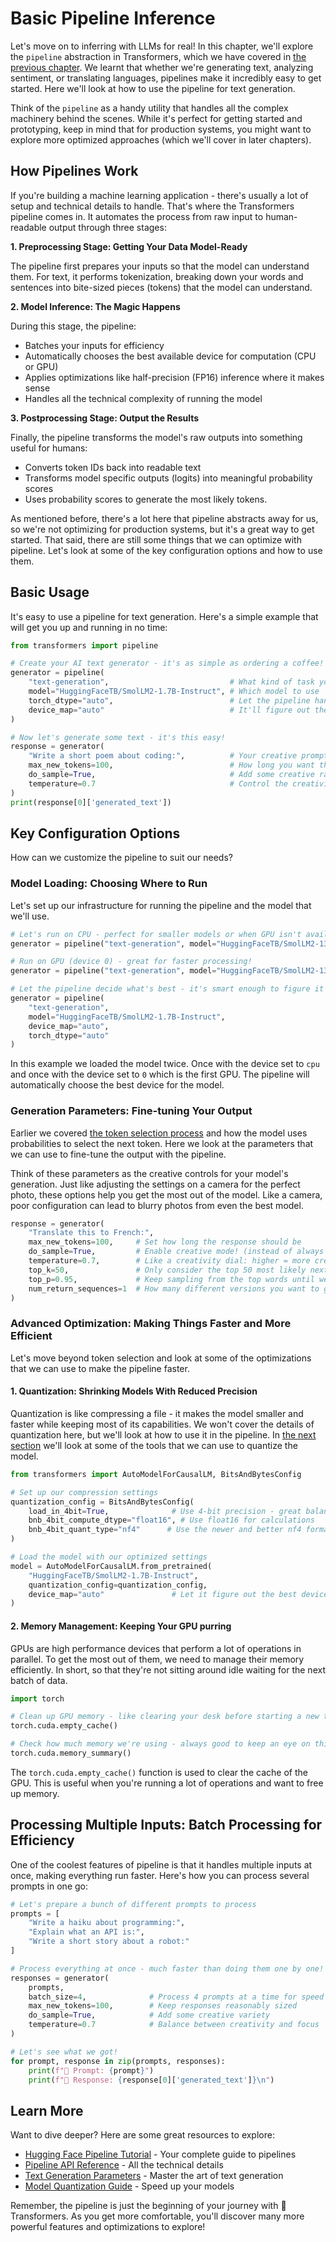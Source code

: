 # Basic Pipeline Inference

Let's move on to inferring with LLMs for real! In this chapter, we'll explore the `pipeline` abstraction in Transformers, which we have covered in [the previous chapter](chapters/en/chapter2/3.mdx). We learnt that whether we're generating text, analyzing sentiment, or translating languages, pipelines make it incredibly easy to get started. Here we'll look at how to use the pipeline for text generation.

<Tip>

Think of the `pipeline` as a handy utility that handles all the complex machinery behind the scenes. While it's perfect for getting started and prototyping, keep in mind that for production systems, you might want to explore more optimized approaches (which we'll cover in later chapters).

</Tip>

## How Pipelines Work

If you're building a machine learning application - there's usually a lot of setup and technical details to handle. That's where the Transformers pipeline comes in. It automates the process from raw input to human-readable output through three stages:

**1. Preprocessing Stage: Getting Your Data Model-Ready**

The pipeline first prepares your inputs so that the model can understand them. For text, it performs tokenization, breaking down your words and sentences into bite-sized pieces (tokens) that the model can understand. 

**2. Model Inference: The Magic Happens**

During this stage, the pipeline:
- Batches your inputs for efficiency
- Automatically chooses the best available device for computation (CPU or GPU)
- Applies optimizations like half-precision (FP16) inference where it makes sense
- Handles all the technical complexity of running the model

**3. Postprocessing Stage: Output the Results**

Finally, the pipeline transforms the model's raw outputs into something useful for humans:
- Converts token IDs back into readable text
- Transforms model specific outputs (logits) into meaningful probability scores
- Uses probability scores to generate the most likely tokens.

As mentioned before, there's a lot here that pipeline abstracts away for us, so we're not optimizing for production systems, but it's a great way to get started. That said, there are still some things that we can optimize with pipeline. Let's look at some of the key configuration options and how to use them.

## Basic Usage

It's easy to use a pipeline for text generation. Here's a simple example that will get you up and running in no time:

```python
from transformers import pipeline

# Create your AI text generator - it's as simple as ordering a coffee! ☕
generator = pipeline(
    "text-generation",                           # What kind of task you want to do
    model="HuggingFaceTB/SmolLM2-1.7B-Instruct", # Which model to use
    torch_dtype="auto",                          # Let the pipeline handle technical details
    device_map="auto"                            # It'll figure out the best device to use
)

# Now let's generate some text - it's this easy!
response = generator(
    "Write a short poem about coding:",          # Your creative prompt
    max_new_tokens=100,                          # How long you want the response to be
    do_sample=True,                              # Add some creative randomness
    temperature=0.7                              # Control the creativity level
)
print(response[0]['generated_text'])
```

## Key Configuration Options

How can we customize the pipeline to suit our needs? 

### Model Loading: Choosing Where to Run

Let's set up our infrastructure for running the pipeline and the model that we'll use.

```python
# Let's run on CPU - perfect for smaller models or when GPU isn't available
generator = pipeline("text-generation", model="HuggingFaceTB/SmolLM2-135M-Instruct", device="cpu")

# Run on GPU (device 0) - great for faster processing!
generator = pipeline("text-generation", model="HuggingFaceTB/SmolLM2-135M-Instruct", device=0)

# Let the pipeline decide what's best - it's smart enough to figure it out!
generator = pipeline(
    "text-generation",
    model="HuggingFaceTB/SmolLM2-1.7B-Instruct",
    device_map="auto",
    torch_dtype="auto"
)
```

In this example we loaded the model twice. Once with the device set to `cpu` and once with the device set to `0` which is the first GPU. The pipeline will automatically choose the best device for the model.

### Generation Parameters: Fine-tuning Your Output

Earlier we covered [the token selection process](chapters/en/chapter12/2.mdx) and how the model uses probabilities to select the next token. Here we look at the parameters that we can use to fine-tune the output with the pipeline.

Think of these parameters as the creative controls for your model's generation. Just like adjusting the settings on a camera for the perfect photo, these options help you get the most out of the model. Like a camera, poor configuration can lead to blurry photos from even the best model.

```python
response = generator(
    "Translate this to French:",
    max_new_tokens=100,     # Set how long the response should be
    do_sample=True,         # Enable creative mode! (instead of always picking the most likely word)
    temperature=0.7,        # Like a creativity dial: higher = more creative, lower = more focused
    top_k=50,               # Only consider the top 50 most likely next words
    top_p=0.95,             # Keep sampling from the top words until we hit 95% probability
    num_return_sequences=1  # How many different versions you want to generate
)
```

### Advanced Optimization: Making Things Faster and More Efficient

Let's move beyond token selection and look at some of the optimizations that we can use to make the pipeline faster.

#### 1. Quantization: Shrinking Models With Reduced Precision
Quantization is like compressing a file - it makes the model smaller and faster while keeping most of its capabilities. We won't cover the details of quantization here, but we'll look at how to use it in the pipeline. In [the next section](chapters/en/chapter12/5.mdx) we'll look at some of the tools that we can use to quantize the model.


```python
from transformers import AutoModelForCausalLM, BitsAndBytesConfig

# Set up our compression settings
quantization_config = BitsAndBytesConfig(
    load_in_4bit=True,              # Use 4-bit precision - great balance of size and quality
    bnb_4bit_compute_dtype="float16", # Use float16 for calculations
    bnb_4bit_quant_type="nf4"      # Use the newer and better nf4 format
)

# Load the model with our optimized settings
model = AutoModelForCausalLM.from_pretrained(
    "HuggingFaceTB/SmolLM2-1.7B-Instruct",
    quantization_config=quantization_config,
    device_map="auto"               # Let it figure out the best device setup
)
```

#### 2. Memory Management: Keeping Your GPU purring

GPUs are high performance devices that perform a lot of operations in parallel. To get the most out of them, we need to manage their memory efficiently. In short, so that they're not sitting around idle waiting for the next batch of data.

```python
import torch

# Clean up GPU memory - like clearing your desk before starting a new task
torch.cuda.empty_cache()

# Check how much memory we're using - always good to keep an eye on this!
torch.cuda.memory_summary()
```

The `torch.cuda.empty_cache()` function is used to clear the cache of the GPU. This is useful when you're running a lot of operations and want to free up memory.

## Processing Multiple Inputs: Batch Processing for Efficiency

One of the coolest features of pipeline is that it handles multiple inputs at once, making everything run faster. Here's how you can process several prompts in one go:

```python
# Let's prepare a bunch of different prompts to process
prompts = [
    "Write a haiku about programming:",
    "Explain what an API is:",
    "Write a short story about a robot:"
]

# Process everything at once - much faster than doing them one by one!
responses = generator(
    prompts,
    batch_size=4,              # Process 4 prompts at a time for speed
    max_new_tokens=100,        # Keep responses reasonably sized
    do_sample=True,            # Add some creative variety
    temperature=0.7            # Balance between creativity and focus
)

# Let's see what we got!
for prompt, response in zip(prompts, responses):
    print(f"📝 Prompt: {prompt}")
    print(f"🤖 Response: {response[0]['generated_text']}\n")
```

## Learn More

Want to dive deeper? Here are some great resources to explore:

- [Hugging Face Pipeline Tutorial](https://huggingface.co/docs/transformers/en/pipeline_tutorial) - Your complete guide to pipelines
- [Pipeline API Reference](https://huggingface.co/docs/transformers/en/main_classes/pipelines) - All the technical details
- [Text Generation Parameters](https://huggingface.co/docs/transformers/en/main_classes/text_generation) - Master the art of text generation
- [Model Quantization Guide](https://huggingface.co/docs/transformers/en/perf_infer_gpu_one) - Speed up your models

Remember, the pipeline is just the beginning of your journey with 🤗 Transformers. As you get more comfortable, you'll discover many more powerful features and optimizations to explore!

